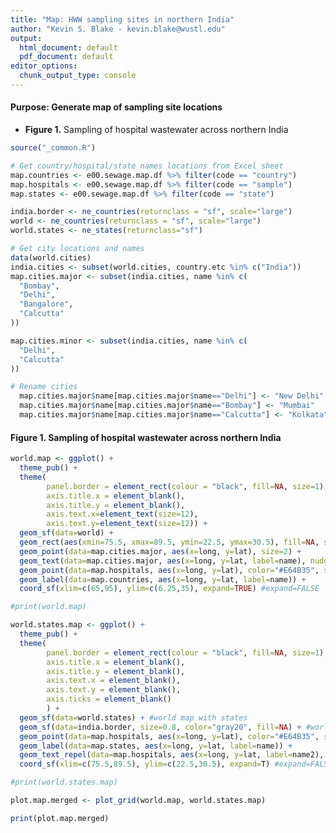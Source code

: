 ```yaml
---
title: "Map: HWW sampling sites in northern India"
author: "Kevin S. Blake - kevin.blake@wustl.edu"
output:
  html_document: default
  pdf_document: default
editor_options:
  chunk_output_type: console
---
```


#### **Purpose:** Generate map of sampling site locations

- **Figure 1.** Sampling of hospital wastewater across northern India

```r

source("_common.R")

```

```r

# Get country/hospital/state names locations from Excel sheet
map.countries <- e00.sewage.map.df %>% filter(code == "country")
map.hospitals <- e00.sewage.map.df %>% filter(code == "sample")
map.states <- e00.sewage.map.df %>% filter(code == "state")

india.border <- ne_countries(returnclass = "sf", scale="large")
world <- ne_countries(returnclass = "sf", scale="large")
world.states <- ne_states(returnclass="sf")

# Get city locations and names
data(world.cities)
india.cities <- subset(world.cities, country.etc %in% c("India"))
map.cities.major <- subset(india.cities, name %in% c(
  "Bombay",
  "Delhi",
  "Bangalore",
  "Calcutta"
))

map.cities.minor <- subset(india.cities, name %in% c(
  "Delhi",
  "Calcutta"
))

# Rename cities
  map.cities.major$name[map.cities.major$name=="Delhi"] <- "New Delhi"
  map.cities.major$name[map.cities.major$name=="Bombay"] <- "Mumbai"
  map.cities.major$name[map.cities.major$name=="Calcutta"] <- "Kolkata"

```

#### **Figure 1.** Sampling of hospital wastewater across northern India

```r

world.map <- ggplot() +
  theme_pub() +
  theme(
        panel.border = element_rect(colour = "black", fill=NA, size=1),
        axis.title.x = element_blank(),
        axis.title.y = element_blank(),
        axis.text.x=element_text(size=12),
        axis.text.y=element_text(size=12)) +
  geom_sf(data=world) +
  geom_rect(aes(xmin=75.5, xmax=89.5, ymin=22.5, ymax=30.5), fill=NA, size=0.75, color="black") +
  geom_point(data=map.cities.major, aes(x=long, y=lat), size=2) +
  geom_text(data=map.cities.major, aes(x=long, y=lat, label=name), nudge_y=0.75, size=4) + #hjust=0, nudge_x=0.5, nudge_y=0.75
  geom_point(data=map.hospitals, aes(x=long, y=lat), color="#E64B35", shape="square", size=3) +
  geom_label(data=map.countries, aes(x=long, y=lat, label=name)) +
  coord_sf(xlim=c(65,95), ylim=c(6.25,35), expand=TRUE) #expand=FALSE

#print(world.map)

```

```r

world.states.map <- ggplot() +
  theme_pub() +
  theme(
        panel.border = element_rect(colour = "black", fill=NA, size=1),
        axis.title.x = element_blank(),
        axis.title.y = element_blank(),
        axis.text.x = element_blank(),
        axis.text.y = element_blank(),
        axis.ticks = element_blank()
        ) +
  geom_sf(data=world.states) + #world map with states
  geom_sf(data=india.border, size=0.8, color="gray20", fill=NA) + #world map without states, no fill so overlays with darker border
  geom_point(data=map.hospitals, aes(x=long, y=lat), color="#E64B35", shape="square", size=3) +
  geom_label(data=map.states, aes(x=long, y=lat, label=name)) +
  geom_text_repel(data=map.hospitals, aes(x=long, y=lat, label=name2), color="#E64B35") +
  coord_sf(xlim=c(75.5,89.5), ylim=c(22.5,30.5), expand=T) #expand=FALSE

#print(world.states.map)

```

```r

plot.map.merged <- plot_grid(world.map, world.states.map)

print(plot.map.merged)
```

